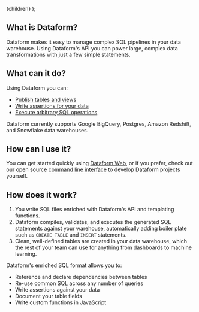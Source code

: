 
  <Documentation title="Dataform core concepts">{children}</Documentation>
);

## What is Dataform?

Dataform makes it easy to manage complex SQL pipelines in your data warehouse. Using Dataform's API you can power large, complex data transformations with just a few simple statements.

## What can it do?

Using Dataform you can:

- [Publish tables and views](/guides/tables)
- [Write assertions for your data](/guides/assertions)
- [Execute arbitrary SQL operations](/guides/operations)

Dataform currently supports Google BigQuery, Postgres, Amazon Redshift, and Snowflake data warehouses.

## How can I use it?

You can get started quickly using <a target="_blank" href="https://dataform.co">Dataform Web</a>, or if you prefer, check out our open source [command line interface](/guides/command-line-interface) to develop Dataform projects yourself.

## How does it work?

1. You write SQL files enriched with Dataform's API and templating functions.
2. Dataform compiles, validates, and executes the generated SQL statements against your warehouse, automatically adding boiler plate such as `CREATE TABLE` and `INSERT` statements.
3. Clean, well-defined tables are created in your data warehouse, which the rest of your team can use for anything from dashboards to machine learning.

Dataform's enriched SQL format allows you to:

- Reference and declare dependencies between tables
- Re-use common SQL across any number of queries
- Write assertions against your data
- Document your table fields
- Write custom functions in JavaScript
